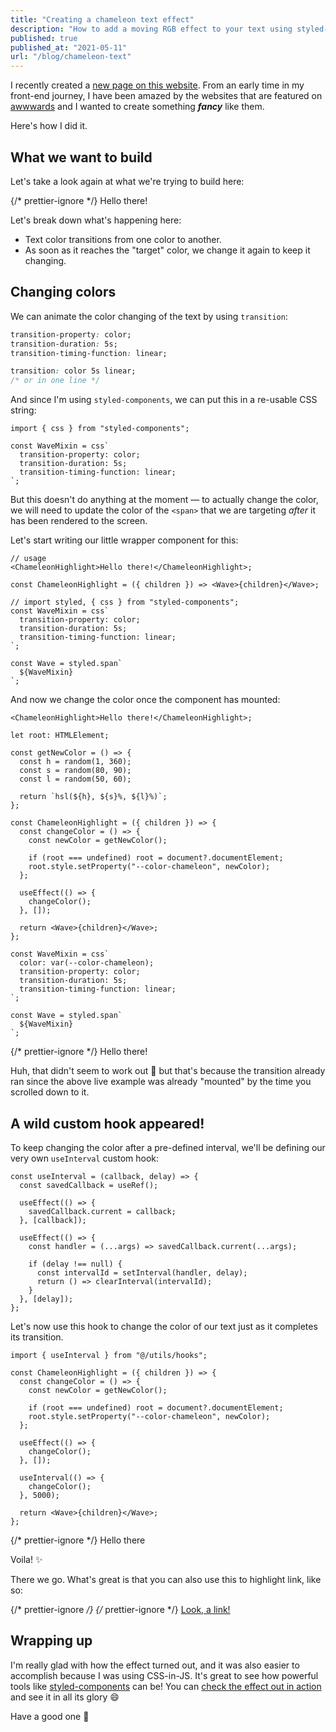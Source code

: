 ```yaml
---
title: "Creating a chameleon text effect"
description: "How to add a moving RGB effect to your text using styled-components"
published: true
published_at: "2021-05-11"
url: "/blog/chameleon-text"
---
```


I recently created a [new page on this website](/fancy-pants). From an early time in my front-end journey, I have been amazed by the websites that are featured on [awwwards](https://www.awwwards.com/awwwards/collections/freelance-portfolio/) and I wanted to create something <Sparkles>**_fancy_**</Sparkles> like them.

Here's how I did it.

## What we want to build

Let's take a look again at what we're trying to build here:

{/* prettier-ignore */}
<ChameleonHighlight>Hello there!</ChameleonHighlight>

<InfoBlock>
Let's break down what's happening here:

- Text color transitions from one color to another.
- As soon as it reaches the "target" color, we change it again to keep it changing.

</InfoBlock>

## Changing colors

We can animate the color changing of the text by using `transition`:

```css
transition-property: color;
transition-duration: 5s;
transition-timing-function: linear;

transition: color 5s linear;
/* or in one line */
```

And since I'm using `styled-components`, we can put this in a re-usable CSS string:

```tsx
import { css } from "styled-components";

const WaveMixin = css`
  transition-property: color;
  transition-duration: 5s;
  transition-timing-function: linear;
`;
```

But this doesn't do anything at the moment — to actually change the color, we will need to update the color of the `<span>` that we are targeting _after_ it has been rendered to the screen.

Let's start writing our little wrapper component for this:

```tsx
// usage
<ChameleonHighlight>Hello there!</ChameleonHighlight>;

const ChameleonHighlight = ({ children }) => <Wave>{children}</Wave>;

// import styled, { css } from "styled-components";
const WaveMixin = css`
  transition-property: color;
  transition-duration: 5s;
  transition-timing-function: linear;
`;

const Wave = styled.span`
  ${WaveMixin}
`;
```

And now we change the color once the component has mounted:

```tsx highlight="3-11,14-19,21-23"
<ChameleonHighlight>Hello there!</ChameleonHighlight>;

let root: HTMLElement;

const getNewColor = () => {
  const h = random(1, 360);
  const s = random(80, 90);
  const l = random(50, 60);

  return `hsl(${h}, ${s}%, ${l}%)`;
};

const ChameleonHighlight = ({ children }) => {
  const changeColor = () => {
    const newColor = getNewColor();

    if (root === undefined) root = document?.documentElement;
    root.style.setProperty("--color-chameleon", newColor);
  };

  useEffect(() => {
    changeColor();
  }, []);

  return <Wave>{children}</Wave>;
};

const WaveMixin = css`
  color: var(--color-chameleon);
  transition-property: color;
  transition-duration: 5s;
  transition-timing-function: linear;
`;

const Wave = styled.span`
  ${WaveMixin}
`;
```

{/* prettier-ignore */}
<HighlightWithUseEffect>Hello there!</HighlightWithUseEffect>

Huh, that didn't seem to work out 🤔 but that's because the transition already ran since the above live example was already "mounted" by the time you scrolled down to it.

## A wild custom hook appeared!

To keep changing the color after a pre-defined interval, we'll be defining our very own `useInterval` custom hook:

```tsx
const useInterval = (callback, delay) => {
  const savedCallback = useRef();

  useEffect(() => {
    savedCallback.current = callback;
  }, [callback]);

  useEffect(() => {
    const handler = (...args) => savedCallback.current(...args);

    if (delay !== null) {
      const intervalId = setInterval(handler, delay);
      return () => clearInterval(intervalId);
    }
  }, [delay]);
};
```

Let's now use this hook to change the color of our text just as it completes its transition.

```tsx highlight="1,15-17"
import { useInterval } from "@/utils/hooks";

const ChameleonHighlight = ({ children }) => {
  const changeColor = () => {
    const newColor = getNewColor();

    if (root === undefined) root = document?.documentElement;
    root.style.setProperty("--color-chameleon", newColor);
  };

  useEffect(() => {
    changeColor();
  }, []);

  useInterval(() => {
    changeColor();
  }, 5000);

  return <Wave>{children}</Wave>;
};
```

{/* prettier-ignore */}
<HighlightWithUseInterval>Hello there</HighlightWithUseInterval>

Voila! ✨

There we go. What's great is that you can also use this to highlight link, like so:

{/* prettier-ignore */}
<ChameleonHighlight>
{/* prettier-ignore */}
  <a href="#" className="visited:no-underline hover:underline hover:decoration-current hover:decoration-solid focus-visible:outline-dashed focus-visible:outline-8 focus-visible:outline-secondary [font-size:clamp(4rem,_10vw,_7rem)]">Look, a link!</a>
</ChameleonHighlight>

## Wrapping up

I'm really glad with how the effect turned out, and it was also easier to accomplish because I was using CSS-in-JS. It's great to see how powerful tools like [styled-components](https://styled-components.com) can be!
You can [check the effect out in action](/fancy-pants) and see it in all its glory 😄

Have a good one 👋
